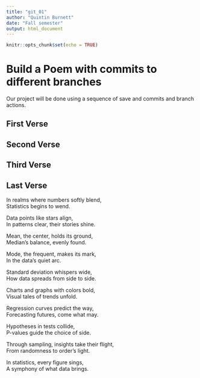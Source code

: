 ```yaml
---
title: "git_01"
author: "Quintin Burnett"
date: "Fall semester"
output: html_document
---
```


```r
knitr::opts_chunk$set(echo = TRUE)
```
# Build a Poem with commits to different branches
Our project will be done using a sequence of save and commits and branch actions.
<!-- Do not modify or change any text in "!--" bracketed areas such as this --- these are instructions to
you, if you change any of this the git program will notice it and compromise your git merging strategy !-->

## First Verse 
<!--Put the first five lines of a poem by Lewis Carrol in this section!-->

## Second Verse
<!--Put the first five lines of a poem by Robert Frost here!-->

## Third Verse
<!--Put the first two verses of The Walrus and the Carpenter here!-->

## Last Verse
<!--Put a short poem you created using chatGPT of 20 to 30 lines,here!-->  
In realms where numbers softly blend,  
Statistics begins to wend.  
  
Data points like stars align,  
In patterns clear, their stories shine.  
  
Mean, the center, holds its ground,  
Median’s balance, evenly found.  
  
Mode, the frequent, makes its mark,  
In the data’s quiet arc.  
  
Standard deviation whispers wide,  
How data spreads from side to side.  
  
Charts and graphs with colors bold,  
Visual tales of trends unfold.  
  
Regression curves predict the way,  
Forecasting futures, come what may.  
  
Hypotheses in tests collide,  
P-values guide the choice of side.  
  
Through sampling, insights take their flight,  
From randomness to order’s light.  
  
In statistics, every figure sings,  
A symphony of what data brings.  